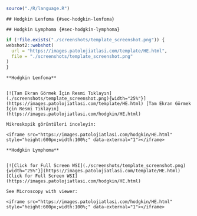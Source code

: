 ```r

source("./R/language.R")

```

```asis

## Hodgkin Lenfoma {#sec-hodgkin-lenfoma} 

```

```asis

## Hodgkin Lymphoma {#sec-hodgkin-lymphoma} 

```

```r
if (!file.exists("./screenshots/template_screenshot.png")) {
webshot2::webshot(
  url = "https://images.patolojiatlasi.com/template/HE.html",
  file = "./screenshots/template_screenshot.png"
)
}
```

```asis

**Hodgkin Lenfoma**


[![Tam Ekran Görmek İçin Resmi Tıklayın](./screenshots/template_screenshot.png){width="25%"}](https://images.patolojiatlasi.com/template/HE.html) [Tam Ekran Görmek İçin Resmi Tıklayın](https://images.patolojiatlasi.com/hodgkin/HE.html)

Mikroskopik görüntüleri inceleyin:

<iframe src="https://images.patolojiatlasi.com/hodgkin/HE.html" style="height:600px;width:100%;" data-external="1"></iframe>

```

```asis

**Hodgkin Lymphoma**


[![Click for Full Screen WSI](./screenshots/template_screenshot.png){width="25%"}](https://images.patolojiatlasi.com/template/HE.html) [Click for Full Screen WSI](https://images.patolojiatlasi.com/hodgkin/HE.html)

See Microscopy with viewer: 

<iframe src="https://images.patolojiatlasi.com/hodgkin/HE.html" style="height:600px;width:100%;" data-external="1"></iframe>

```
